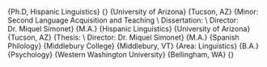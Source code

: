 
\section{Education}

\cventry{2016}
        {Ph.D, Hispanic Linguistics}
        {}
        {University of Arizona}
        {Tucson, AZ}
        {Minor: Second Language Acquisition and Teaching \\
         Dissertation: \emph{Longitudinal development of fine-phonetic detail 
         in late learners of Spanish} \\ 
         Director: Dr. Miquel Simonet}
\cventry{2012}
        {M.A.}
        {Hispanic Linguistics}
        {University of Arizona}
        {Tucson, AZ}
        {Thesis: \emph{Production, perception and processing of 
        English-specific vowel contrasts by early \\ 
        Spanish-English bilinguals} \\ 
        Director: Dr. Miquel Simonet}
\cventry{2009}
        {M.A.}
        {Spanish Philology}
        {Middlebury College}
        {Middlebury, VT}
        {Area: Linguistics}
\cventry{2006}
        {B.A.}
        {Psychology}
        {Western Washington University}
        {Bellingham, WA}
        {}
<!-- \cventry{2006}                          -->
<!--         {B.A.}                          -->
<!--         {Spanish}                       -->
<!--         {Western Washington University} -->
<!--         {Bellingham, WA}                -->
<!--         {}                              -->


